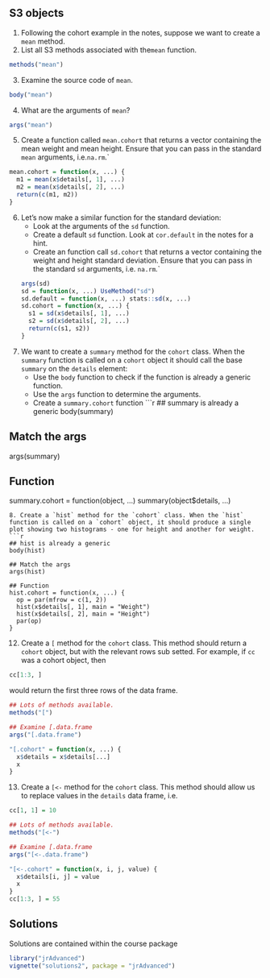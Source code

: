 ## S3 objects

1. Following the cohort example in the notes, suppose we want to create a `mean` method.
2. List all S3 methods associated with the`mean` function.
```r
methods("mean")
```
3. Examine the source code of `mean`. 
```r
body("mean")
```
4. What are the arguments of `mean`?
```r
args("mean")
```
5. Create a function called `mean.cohort` that returns a vector containing the mean weight and mean height. Ensure that you can pass in the standard `mean` arguments, i.e.`na.rm`.`
```r
mean.cohort = function(x, ...) {
  m1 = mean(x$details[, 1], ...)
  m2 = mean(x$details[, 2], ...)
  return(c(m1, m2))
}
```
6. Let's now make a similar function for the standard deviation:
    - Look at the arguments of the `sd` function. 
    - Create a default `sd` function. Look at `cor.default` in the notes for a hint.
    - Create an function call `sd.cohort` that returns a vector containing the weight and height standard deviation. Ensure that you can pass in the standard `sd` arguments, i.e. `na.rm`.`
```r
args(sd)
sd = function(x, ...) UseMethod("sd")
sd.default = function(x, ...) stats::sd(x, ...)
sd.cohort = function(x, ...) {
  s1 = sd(x$details[, 1], ...)
  s2 = sd(x$details[, 2], ...)
  return(c(s1, s2))
} 
```
7. We want to create a `summary` method for the `cohort` class. When the `summary` function is called on a `cohort` object it should call the base `summary` on the `details`  element:
    - Use the `body` function to check if the function is already a generic function.
    - Use the `args` function to determine the arguments.
    - Create a `summary.cohort` function
```r
## summary is already a generic
body(summary)

## Match the args
args(summary)

## Function
summary.cohort = function(object, ...) summary(object$details, ...)
```
8. Create a `hist` method for the `cohort` class. When the `hist` function is called on a `cohort` object, it should produce a single plot showing two histograms - one for height and another for weight.
```r
## hist is already a generic
body(hist)

## Match the args
args(hist)

## Function
hist.cohort = function(x, ...) {
  op = par(mfrow = c(1, 2))
  hist(x$details[, 1], main = "Weight")
  hist(x$details[, 2], main = "Height")
  par(op)
}
```
12. Create a `[` method for the `cohort` class. This method should return a `cohort` object, but with the relevant rows sub setted. For example, if `cc` was a cohort object, then
```r
cc[1:3, ]
```
\noindent would return the first three rows of the data frame.
```r
## Lots of methods available. 
methods("[")

## Examine [.data.frame
args("[.data.frame")

"[.cohort" = function(x, ...) {
  x$details = x$details[...]
  x
}
```
13. Create a `[<-` method for the `cohort` class. This method should allow us to replace values in the `details` data frame, i.e.
```r
cc[1, 1] = 10
```
```r
## Lots of methods available. 
methods("[<-")

## Examine [.data.frame
args("[<-.data.frame")

"[<-.cohort" = function(x, i, j, value) {
  x$details[i, j] = value
  x
}
cc[1:3, ] = 55
```


## Solutions

Solutions are contained within the course package
```r
library("jrAdvanced")
vignette("solutions2", package = "jrAdvanced")
```